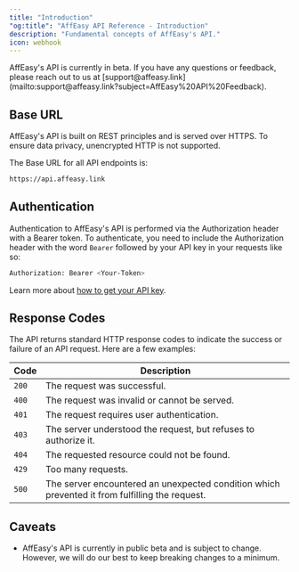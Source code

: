 ```yaml
---
title: "Introduction"
"og:title": "AffEasy API Reference - Introduction"
description: "Fundamental concepts of AffEasy's API."
icon: webhook
---
```


<Info>
  AffEasy's API is currently in beta. If you have any questions or feedback,
  please reach out to us at
  [support@affeasy.link](mailto:support@affeasy.link?subject=AffEasy%20API%20Feedback).
</Info>

## Base URL

AffEasy's API is built on REST principles and is served over HTTPS. To ensure data privacy, unencrypted HTTP is not supported.

The Base URL for all API endpoints is:

```bash Terminal
https://api.affeasy.link
```

## Authentication

Authentication to AffEasy's API is performed via the Authorization header with a Bearer token. To authenticate, you need to include the Authorization header with the word `Bearer` followed by your API key in your requests like so:

```bash Terminal
Authorization: Bearer <Your-Token>
```

Learn more about [how to get your API key](/api-reference/tokens).

## Response Codes

The API returns standard HTTP response codes to indicate the success or failure of an API request. Here are a few examples:

| Code  | Description                                                                                    |
| ----- | ---------------------------------------------------------------------------------------------- |
| `200` | The request was successful.                                                                    |
| `400` | The request was invalid or cannot be served.                                                   |
| `401` | The request requires user authentication.                                                      |
| `403` | The server understood the request, but refuses to authorize it.                                |
| `404` | The requested resource could not be found.                                                     |
| `429` | Too many requests.                                                                             |
| `500` | The server encountered an unexpected condition which prevented it from fulfilling the request. |

## Caveats

- AffEasy's API is currently in public beta and is subject to change. However, we will do our best to keep breaking changes to a minimum.
